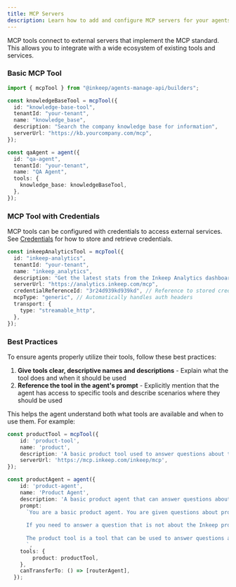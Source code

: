 ```yaml
---
title: MCP Servers
description: Learn how to add and configure MCP servers for your agents
---
```


MCP tools connect to external servers that implement the MCP standard. This allows you to integrate with a wide ecosystem of existing tools and services.

### Basic MCP Tool

```typescript
import { mcpTool } from "@inkeep/agents-manage-api/builders";

const knowledgeBaseTool = mcpTool({
  id: "knowledge-base-tool",
  tenantId: "your-tenant",
  name: "knowledge_base",
  description: "Search the company knowledge base for information",
  serverUrl: "https://kb.yourcompany.com/mcp",
});

const qaAgent = agent({
  id: "qa-agent",
  tenantId: "your-tenant",
  name: "QA Agent",
  tools: {
    knowledge_base: knowledgeBaseTool,
  },
});
```

### MCP Tool with Credentials

MCP tools can be configured with credentials to access external services. See [Credentials](/typescript-sdk/credential-store) for how to store and retrieve credentials.

```typescript
const inkeepAnalyticsTool = mcpTool({
  id: "inkeep-analytics",
  tenantId: "your-tenant",
  name: "inkeep_analytics",
  description: "Get the latest stats from the Inkeep Analytics dashboard",
  serverUrl: "https://analytics.inkeep.com/mcp",
  credentialReferenceId: "3r24d939kd939kd", // Reference to stored credentials
  mcpType: "generic", // Automatically handles auth headers
  transport: {
    type: "streamable_http",
  },
});
```

### Best Practices

To ensure agents properly utilize their tools, follow these best practices:

1. **Give tools clear, descriptive names and descriptions** - Explain what the tool does and when it should be used
2. **Reference the tool in the agent's prompt** - Explicitly mention that the agent has access to specific tools and describe scenarios where they should be used

This helps the agent understand both what tools are available and when to use them. For example:

```typescript
const productTool = mcpTool({
    id: 'product-tool',
    name: 'product',
    description: 'A basic product tool used to answer questions about the Inkeep product',
    serverUrl: 'https://mcp.inkeep.com/inkeep/mcp',
});

const productAgent = agent({
    id: 'product-agent',
    name: 'Product Agent',
    description: 'A basic product agent that can answer questions about the Inkeep product and hand off to the router agent if needed',
    prompt:
      `You are a basic product agent. You are given questions about products and you need to answer them. 
      
      If you need to answer a question that is not about the Inkeep product, you should hand off to the router agent.
      
      The product tool is a tool that can be used to answer questions about the Inkeep product.
      `,
    tools: {
        product: productTool,
    },
    canTransferTo: () => [routerAgent],
  });
```
